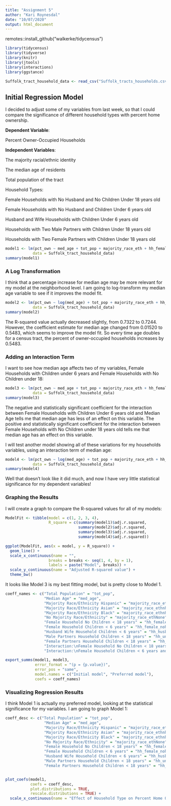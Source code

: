 ```yaml
---
title: "Assignment 5"
author: "Kari Roynesdal"
date: "10/07/2020"
output: html_document
---
```

remotes::install_github("walkerke/tidycensus")
```r
library(tidycensus)
library(tidyverse)
library(knitr)
library(jtools)
library(interactions)
library(ggstance)
```

```r
Suffolk_tract_household_data <- read_csv("Suffolk_tracts_households.csv")

```

## Initial Regression Model


I decided to adjust some of my variables from last week, so that I could compare the significance of different household types with percent home ownership.

**Dependent Variable**: 

Percent Owner-Occupied Households 


**Independent Variables**:


The majority racial/ethnic identity

The median age of residents

Total population of the tract

Household Types: 

Female Households with No Husband and No Children Under 18 years old

Female Households with No Husband and Children Under 6 years old

Husband and Wife Households with Children Under 6 years old

Households with Two Male Partners with Children Under 18 years old

Households with Two Female Partners with Children Under 18 years old


```r
model1 <- lm(pct_own ~ med_age + tot_pop + majority_race_eth + hh_female_nohusband_nochildrenunder18 +  hh_female_nohusband_childrenunder6yr + hh_husband_wife_fam_childrenunder6yr + hh_unmarriedmale_malepartner_childrenunder18 + hh_unmarriedfemale_femalepartner_childrenunder18,
            data = Suffolk_tract_household_data)
summary(model1)
```

### A Log Transformation 

I think that a percentage increase for median age may be more relevant for my model at the neighborhood level. I am going to log-transform my median age variable to see if it improves the model fit. 

```r
model2 <- lm(pct_own ~ log(med_age) + tot_pop + majority_race_eth + hh_female_nohusband_nochildrenunder18 +  hh_female_nohusband_childrenunder6yr + hh_husband_wife_fam_childrenunder6yr + hh_unmarriedmale_malepartner_childrenunder18 + hh_unmarriedfemale_femalepartner_childrenunder18,
            data = Suffolk_tract_household_data)
summary(model2)
```
The R-squared value actually decreased slightly, from 0.7322 to 0.7244. However, the coefficient estimate for median age changed from 0.01520 to 0.5483, which seems to improve the model fit. So every time age doubles for a census tract, the percent of owner-occupied households increases by 0.5483.

### Adding an Interaction Term

I want to see how median age affects two of my variables, Female Households with Children under 6 years and Female Households with No Children under 18: 

```r
model3 <- lm(pct_own ~ med_age + tot_pop + majority_race_eth + hh_female_nohusband_nochildrenunder18 +  hh_female_nohusband_childrenunder6yr + hh_husband_wife_fam_childrenunder6yr + hh_unmarriedmale_malepartner_childrenunder18 + hh_unmarriedfemale_femalepartner_childrenunder18 + hh_female_nohusband_nochildrenunder18:med_age + hh_female_nohusband_childrenunder6yr:med_age,
            data = Suffolk_tract_household_data)
summary(model3)
```

The negative and statistically significant coefficient for the interaction between Female Households with Children Under 6 years old and Median Age tells me that median age has less of an effect on this variable. The positive and statistically significant coefficient for the interaction between Female Households with No Children under 18 years old tells me that median age has an effect on this variable. 

I will test another model showing all of these variations for my households variables, using an interaction term of median age: 

```r
model4 <- lm(pct_own ~ log(med_age) + tot_pop + majority_race_eth + hh_female_nohusband_nochildrenunder18 +  hh_female_nohusband_childrenunder6yr + hh_husband_wife_fam_childrenunder6yr + hh_unmarriedmale_malepartner_childrenunder18 + hh_unmarriedfemale_femalepartner_childrenunder18 + hh_female_nohusband_nochildrenunder18:med_age + hh_female_nohusband_childrenunder6yr:med_age + hh_husband_wife_fam_childrenunder6yr:med_age + hh_unmarriedmale_malepartner_childrenunder18:med_age + hh_unmarriedfemale_femalepartner_childrenunder18:med_age ,
            data = Suffolk_tract_household_data)
summary(model4)
```
Well that doesn't look like it did much, and now I have very little statistical significance for my dependent variables! 


### Graphing the Results 


I will create a graph to compare the R-squared values for all of my models: 

```r
ModelFit <- tibble(model = c(1, 2, 3, 4),
                   R_square = c(summary(model1)$adj.r.squared,
                                summary(model2)$adj.r.squared,
                                summary(model3)$adj.r.squared,
                                summary(model4)$adj.r.squared))

ggplot(ModelFit, aes(x = model, y = R_square)) +
  geom_line() +
  scale_x_continuous(name = "",
                   breaks = breaks <- seq(1, 4, by = 1),
                   labels = paste("Model", breaks)) +
  scale_y_continuous(name = "Adjusted R-squared value") +
  theme_bw()
```

It looks like Model 3 is my best fitting model, but is pretty close to Model 1. 



```r
coeff_names <- c("Total Population" = "tot_pop",
                 "Median Age" = "med_age",
                 "Majority Race/Ethnicity Hispanic" = "majority_race_ethhispanic",
                 "Majority Race/Ethnicity Asian" = "majority_race_ethnh_asian",
                 "Majority Race/Ethnicity Black" = "majority_race_ethnh_black",
                 "No Majority Race/Ethnicity" = "majority_race_ethNone", 
                 "Female Household No Children < 18 years" = "hh_female_nohusband_nochildrenunder18",
                 "Female Household Children < 6 years" = "hh_female_nohusband_childrenunder6yr",
                 "Husband Wife Household Children < 6 years" = "hh_husband_wife_fam_childrenunder6yr",
                 "Male Partners Household Children < 18 years" = "hh_unmarriedmale_malepartner_childrenunder18",
                 "Female Partners Household Children < 18 years" = "hh_unmarriedfemale_femalepartner_childrenunder18",
                 "Interaction:\nFemale Household No Children < 18 years and Median Age" = "med_age:hh_female_nohusband_nochildrenunder18",
                 "Interaction:\nFemale Household Children < 6 years and Median Age" = "med_age:hh_female_nohusband_childrenunder6yr")

export_summs(model1, model3, 
             error_format = "(p = {p.value})",
             error_pos = "same",
             model.names = c("Initial model", "Preferred model"),
             coefs = coeff_names)
```

### Visualizing Regression Results

I think Model 1 is actually my preferred model, looking at the statistical significance for my variables. I am going to graph Model 1: 

```r
coeff_desc <- c("Total Population" = "tot_pop",
                 "Median Age" = "med_age",
                 "Majority Race/Ethnicity Hispanic" = "majority_race_ethhispanic",
                 "Majority Race/Ethnicity Asian" = "majority_race_ethnh_asian",
                 "Majority Race/Ethnicity Black" = "majority_race_ethnh_black",
                 "No Majority Race/Ethnicity" = "majority_race_ethNone", 
                 "Female Household No Children < 18 years" = "hh_female_nohusband_nochildrenunder18",
                 "Female Household Children < 6 years" = "hh_female_nohusband_childrenunder6yr",
                 "Husband Wife Household Children < 6 years" = "hh_husband_wife_fam_childrenunder6yr",
                 "Male Partners Household Children < 18 years" = "hh_unmarriedmale_malepartner_childrenunder18",
                 "Female Partners Household Children < 18 years" = "hh_unmarriedfemale_femalepartner_childrenunder18")


plot_coefs(model1, 
           coefs = coeff_desc,
           plot.distributions = TRUE,
           rescale.distributions = TRUE) +
  scale_x_continuous(name = "Effect of Household Type on Percent Home Ownership")
```

